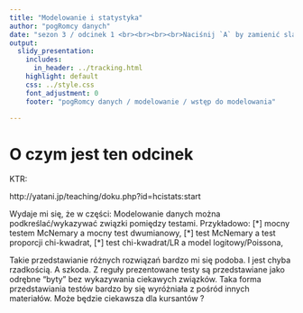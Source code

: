 ```yaml
---
title: "Modelowanie i statystyka"
author: "pogRomcy danych"
date: "sezon 3 / odcinek 1 <br><br><br><br>Naciśnij `A` by zamienić slajdy na ciągły tekst <br> Naciśnij `T` by wyświetlić spis treści"
output:
  slidy_presentation:
    includes:
      in_header: ../tracking.html
    highlight: default
    css: ../style.css
    font_adjustment: 0
    footer: "pogRomcy danych / modelowanie / wstęp do modelowania"

---
```


# O czym jest ten odcinek


KTR:

http://yatani.jp/teaching/doku.php?id=hcistats:start



Wydaje mi się, że w części: Modelowanie danych
można podkreślać/wykazywać związki pomiędzy testami.
Przykładowo:
[*] mocny testem McNemary a mocny test dwumianowy,
[*] test McNemary a test proporcji chi-kwadrat,
[*] test chi-kwadrat/LR a model logitowy/Poissona,

Takie przedstawianie różnych rozwiązań bardzo mi się podoba.
I jest chyba rzadkością. A szkoda.
Z reguły prezentowane testy są przedstawiane jako odrębne "byty" bez wykazywania ciekawych związków.
Taka forma przedstawiania testów bardzo by się wyróżniała z pośród innych materiałów.
Może będzie ciekawsza dla kursantów ?



